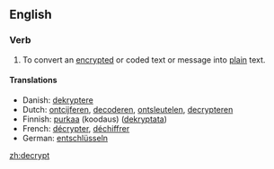 ==English==

===Verb===
{{en-verb}}

#To convert an [[encrypt]]ed or coded text or message into [[plain]] text.

====Translations====
*Danish: [[dekryptere]]
*Dutch: [[ontcijferen]], [[decoderen]], [[ontsleutelen]], [[decrypteren]]
*Finnish: [[purkaa]] (koodaus) ([[dekryptata]])
*French: [[décrypter]], [[déchiffrer]] 
*German: [[entschlüsseln]]

[[zh:decrypt]]